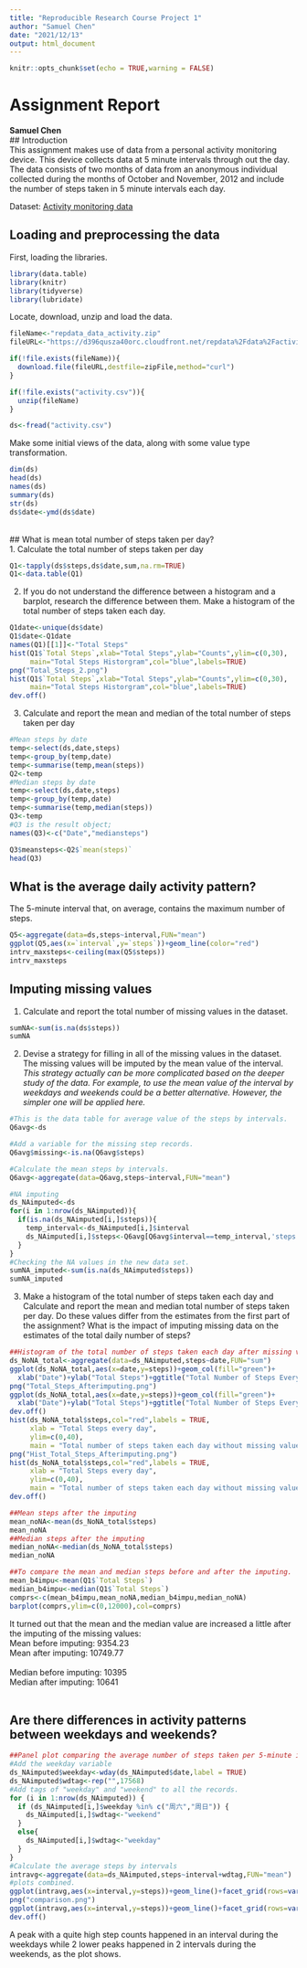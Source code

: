 ```yaml
---
title: "Reproducible Research Course Project 1"
author: "Samuel Chen"
date: "2021/12/13"
output: html_document
---
```


```r
knitr::opts_chunk$set(echo = TRUE,warning = FALSE)
```

# Assignment Report\
**Samuel Chen**\
## Introduction\
This assignment makes use of data from a personal activity monitoring device. This device collects data at 5 minute intervals through out the day. The data consists of two months of data from an anonymous individual collected during the months of October and November, 2012 and include the number of steps taken in 5 minute intervals each day.\

Dataset: [Activity monitoring data](https://d396qusza40orc.cloudfront.net/repdata%2Fdata%2Factivity.zip)\

## Loading and preprocessing the data\
First, loading the libraries.\
```r
library(data.table)
library(knitr)
library(tidyverse)
library(lubridate)
```
Locate, download, unzip and load the data.\
```r
fileName<-"repdata_data_activity.zip"
fileURL<-"https://d396qusza40orc.cloudfront.net/repdata%2Fdata%2Factivity.zip"

if(!file.exists(fileName)){
  download.file(fileURL,destfile=zipFile,method="curl")
}

if(!file.exists("activity.csv")){
  unzip(fileName)
}

ds<-fread("activity.csv")
```
Make some initial views of the data, along with some value type transformation.\
```r
dim(ds)
head(ds)
names(ds)
summary(ds)
str(ds)
ds$date<-ymd(ds$date)
```
\
## What is mean total number of steps taken per day?\
1. Calculate the total number of steps taken per day\
```r
Q1<-tapply(ds$steps,ds$date,sum,na.rm=TRUE)
Q1<-data.table(Q1)
```
2. If you do not understand the difference between a histogram and a barplot, research the difference between them. Make a histogram of the total number of steps taken each day.\
```r
Q1date<-unique(ds$date)
Q1$date<-Q1date
names(Q1)[[1]]<-"Total Steps"
hist(Q1$`Total Steps`,xlab="Total Steps",ylab="Counts",ylim=c(0,30),
     main="Total Steps Historgram",col="blue",labels=TRUE)
png("Total_Steps_2.png")
hist(Q1$`Total Steps`,xlab="Total Steps",ylab="Counts",ylim=c(0,30),
     main="Total Steps Historgram",col="blue",labels=TRUE)
dev.off()
```
3. Calculate and report the mean and median of the total number of steps taken per day\
```r
#Mean steps by date
temp<-select(ds,date,steps)
temp<-group_by(temp,date)
temp<-summarise(temp,mean(steps))
Q2<-temp
#Median steps by date
temp<-select(ds,date,steps)
temp<-group_by(temp,date)
temp<-summarise(temp,median(steps))
Q3<-temp
#Q3 is the result object;
names(Q3)<-c("Date","mediansteps")

Q3$meansteps<-Q2$`mean(steps)`
head(Q3)
```
## What is the average daily activity pattern?\
The 5-minute interval that, on average, contains the maximum number of steps.\
```r
Q5<-aggregate(data=ds,steps~interval,FUN="mean")
ggplot(Q5,aes(x=`interval`,y=`steps`))+geom_line(color="red")
intrv_maxsteps<-ceiling(max(Q5$steps))
intrv_maxsteps
```
## Imputing missing values\
1. Calculate and report the total number of missing values in the dataset.\
```r
sumNA<-sum(is.na(ds$steps))
sumNA
```
2. Devise a strategy for filling in all of the missing values in the dataset. \
The missing values will be imputed by the mean value of the interval.\
*This strategy actually can be more complicated based on the deeper study of the data. For example, to use the mean value of the interval by weekdays and weekends could be a better alternative. However, the simpler one will be applied here.*\
```r
#This is the data table for average value of the steps by intervals.
Q6avg<-ds 

#Add a variable for the missing step records.
Q6avg$missing<-is.na(Q6avg$steps) 

#Calculate the mean steps by intervals.
Q6avg<-aggregate(data=Q6avg,steps~interval,FUN="mean")

#NA imputing
ds_NAimputed<-ds
for(i in 1:nrow(ds_NAimputed)){
  if(is.na(ds_NAimputed[i,]$steps)){
    temp_interval<-ds_NAimputed[i,]$interval
    ds_NAimputed[i,]$steps<-Q6avg[Q6avg$interval==temp_interval,'steps']
  }
}
#Checking the NA values in the new data set.
sumNA_imputed<-sum(is.na(ds_NAimputed$steps))
sumNA_imputed
```
3. Make a histogram of the total number of steps taken each day and Calculate and report the mean and median total number of steps taken per day. Do these values differ from the estimates from the first part of the assignment? What is the impact of imputing missing data on the estimates of the total daily number of steps?\
```r
##Histogram of the total number of steps taken each day after missing values are imputed
ds_NoNA_total<-aggregate(data=ds_NAimputed,steps~date,FUN="sum")
ggplot(ds_NoNA_total,aes(x=date,y=steps))+geom_col(fill="green")+
  xlab("Date")+ylab("Total Steps")+ggtitle("Total Number of Steps Every Day")
png("Total_Steps_Afterimputing.png")
ggplot(ds_NoNA_total,aes(x=date,y=steps))+geom_col(fill="green")+
  xlab("Date")+ylab("Total Steps")+ggtitle("Total Number of Steps Every Day")
dev.off()
hist(ds_NoNA_total$steps,col="red",labels = TRUE, 
     xlab = "Total Steps every day",
     ylim=c(0,40),
     main = "Total number of steps taken each day without missing values")
png("Hist_Total_Steps_Afterimputing.png")
hist(ds_NoNA_total$steps,col="red",labels = TRUE,
     xlab = "Total Steps every day",
     ylim=c(0,40),
     main = "Total number of steps taken each day without missing values")
dev.off()

##Mean steps after the imputing
mean_noNA<-mean(ds_NoNA_total$steps)
mean_noNA
##Median steps after the imputing
median_noNA<-median(ds_NoNA_total$steps)
median_noNA

##To compare the mean and median steps before and after the imputing.
mean_b4impu<-mean(Q1$`Total Steps`)
median_b4impu<-median(Q1$`Total Steps`)
comprs<-c(mean_b4impu,mean_noNA,median_b4impu,median_noNA)
barplot(comprs,ylim=c(0,12000),col=comprs)

```
It turned out that the mean and the median value are increased a little after the imputing of the missing values:\
Mean before imputing: 9354.23\
Mean after imputing: 10749.77\
\
Median before imputing: 10395\
Median after imputing: 10641\
\

## Are there differences in activity patterns between weekdays and weekends?
```r
##Panel plot comparing the average number of steps taken per 5-minute interval across weekdays and weekends
#Add the weekday variable
ds_NAimputed$weekday<-wday(ds_NAimputed$date,label = TRUE)
ds_NAimputed$wdtag<-rep("",17568)
#Add tags of "weekday" and "weekend" to all the records.
for (i in 1:nrow(ds_NAimputed)) {
  if (ds_NAimputed[i,]$weekday %in% c("周六","周日")) {
    ds_NAimputed[i,]$wdtag<-"weekend"
  }
  else{
    ds_NAimputed[i,]$wdtag<-"weekday"
  }
}
#Calculate the average steps by intervals
intravg<-aggregate(data=ds_NAimputed,steps~interval+wdtag,FUN="mean")
#plots combined.
ggplot(intravg,aes(x=interval,y=steps))+geom_line()+facet_grid(rows=vars(wdtag))
png("comparison.png")
ggplot(intravg,aes(x=interval,y=steps))+geom_line()+facet_grid(rows=vars(wdtag))
dev.off()
```
A peak with a quite high step counts happened in an interval during the weekdays while 2 lower peaks happened in 2 intervals during the weekends, as the plot shows.